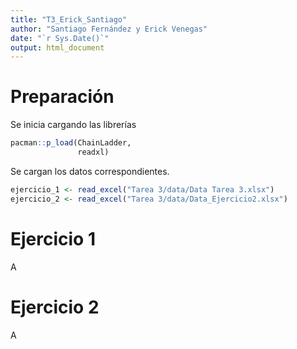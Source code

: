 ```yaml
---
title: "T3_Erick_Santiago"
author: "Santiago Fernández y Erick Venegas"
date: "`r Sys.Date()`"
output: html_document
---
```


# Preparación

Se inicia cargando las librerías

```r
pacman::p_load(ChainLadder,
               readxl)
```

Se cargan los datos correspondientes.

```r
ejercicio_1 <- read_excel("Tarea 3/data/Data Tarea 3.xlsx")
ejercicio_2 <- read_excel("Tarea 3/data/Data_Ejercicio2.xlsx")
```

# Ejercicio 1

A

# Ejercicio 2

A